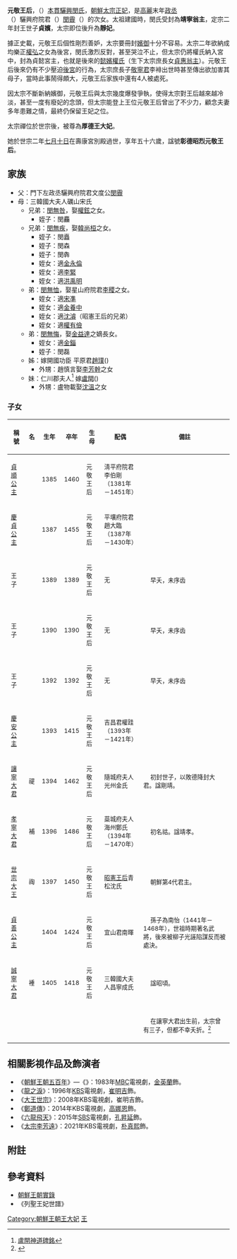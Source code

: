 '''元敬王后'''，（{{bd|1365年||1420年|[[七月初十|七月初十]]}}）[[本貫|本貫]][[驪興閔氏|驪興閔氏]]，[[朝鮮太宗|朝鮮太宗]][[正妃|正妃]]，是[[高麗|高麗]]末年[[政丞|政丞]]（{{lang|ko|정승}}）驪興府院君（{{lang|ko|여흥부원군}}）[[閔霽|閔霽]]（{{lang|ko|민제}}）的次女。太祖建國時，閔氏受封為'''靖寧翁主'''，定宗二年封王世子'''貞嬪'''，太宗即位後升為'''靜妃'''。 

據正史載，元敬王后個性剛烈善妒，太宗要冊封[[嬪妃|嬪御]]十分不容易。太宗二年欲納成均樂正[[權弘|權弘]]之女為後宮，閔氏激烈反對，甚至哭泣不止，但太宗仍將權氏納入宮中，封為貞懿宮主，也就是後來的[[懿嬪權氏|懿嬪權氏]]（生下太宗庶長女[[貞惠翁主|貞惠翁主]]）。元敬王后後來仍有不少壓迫[[後宮|後宮]]的行為，太宗庶長子[[敬寧君|敬寧君]]李裶出世時甚至傳出欲加害其母子，當時此事鬧得頗大，元敬王后家族中還有4人被處死。
 
因太宗不斷新納嬪御，元敬王后與太宗幾度爆發爭執，使得太宗對王后越來越冷淡，甚至一度有廢妃的念頭，但太宗能登上王位元敬王后曾出了不少力，顧念夫妻多年患難之情，最終仍保留王妃之位。

太宗禪位於世宗後，被尊為'''厚德王大妃'''。
 
她於世宗二年[[七月初十|七月十日]]在壽康宮別殿過世，享年五十六歲，諡號'''彰德昭烈元敬王后'''。

==家族==
*父：門下左政丞驪興府院君文度公[[閔霽|閔霽]]
*母：三韓國大夫人礪山宋氏
**兄弟：[[閔無咎|閔無咎]]，娶[[權鉉|權鉉]]之女。
***姪子：閔麤
**兄弟：[[閔無疾|閔無疾]]，娶[[韓尚桓|韓尚桓]]之女。
***姪子：閔矗
***姪子：閔森
***姪子：閔犇
***姪女：適[[金永倫|金永倫]]
***姪女：適[[李緊|李緊]]
***姪女：適[[洪禹明|洪禹明]]
**弟：[[閔無恤|閔無恤]]，娶星山府院君[[李稷_(朝鮮)|李稷]]之女。
***姪女：適[[宋凖|宋凖]]
***姪女：適[[金養中|金養中]]
***姪女：適[[沈濬|沈濬]]（昭憲王后的兄弟）
***姪女：適[[權有儉|權有儉]]
**弟：[[閔無悔|閔無悔]]，娶[[金益達|金益達]]之嫡長女。
***姪女：適[[金錙|金錙]]
***姪子：閔磊
**姊：嫁開國功臣 平原君[[趙璞|趙璞]]({{bd|1356年||1408年|}})
***外甥：趙慎言娶[[李芳幹|李芳幹]]之女
**妹：仁川郡夫人<ref>[http://gsm.nricp.go.kr/_third/user/search/KBD007.jsp?ksmno=2469 盧閈神道碑銘]</ref> 嫁[[盧閈|盧閈]]({{bd|1376年||1443年|}})
***外甥：盧物載娶[[沈溫|沈溫]]之女
===子女===
{| class="wikitable"  
|-
!  <small>稱號
!  <small>名
!  <small>生年
!  <small>卒年
!  <small>生母
!  <small>配偶
!  <small>備註
|-
|  <small>[[貞順公主|貞順公主]]
|  <small> 
|  <small>1385
|  <small>1460
|  <small>元敬王后
|  <small>淸平府院君李伯剛<br>（1381年－1451年）
|　<small>
|-
|  <small>[[慶貞公主|慶貞公主]]
|  <small>
|  <small>1387
|  <small>1455
|  <small>元敬王后
|  <small>平壤府院君趙大臨<br>（1387年－1430年）
|　<small>
|-
|  <small>王子
|  <small>
|  <small>1389
|  <small>1389
|  <small>元敬王后
|  <small>无
|　<small>早夭，未序齿
|-
|  <small>王子
|  <small>
|  <small>1390
|  <small>1390
|  <small>元敬王后
|  <small>无
|　<small>早夭，未序齿
|-
|  <small>王子
|  <small>
|  <small>1392
|  <small>1392
|  <small>元敬王后
|  <small>无
|　<small>早夭，未序齿
|-
|  <small>[[慶安公主|慶安公主]]
|  <small>
|  <small>1393
|  <small>1415
|  <small>元敬王后
|  <small>吉昌君權跬<br>（1393年－1421年）
|　<small>
|-
|<small>[[讓寧大君|讓寧大君]]
|<small>禔
|<small>1394
|<small>1462
|<small>元敬王后
|<small>隨城府夫人光州金氏
|　<small>初封世子，以敗德降封大君。諡剛靖。
|-
|  <small>[[孝寧大君|孝寧大君]]
|  <small>補
|  <small>1396
|  <small>1486
|  <small>元敬王后
|  <small>蘂城府夫人海州鄭氏<br>（1394年－1470年）
|　<small>初名祜。諡靖孝。
|-
|  <small>[[朝鮮世宗|世宗大王]]
|  <small>祹
|  <small>1397
|  <small>1450
|  <small>元敬王后
|  <small>[[昭憲王后|昭憲王后]]青松沈氏
|　<small>朝鮮第4代君主。
|-
|  <small>[[貞善公主|貞善公主]]
|  <small>
|  <small>1404
|  <small>1424
|  <small>元敬王后
|  <small>宜山君南暉
|　<small>孫子為南怡（1441年－1468年），世祖時期著名武將，後來被柳子光誣陷謀反而被處決。
|-
|  <small>[[誠寧大君|誠寧大君]]
|  <small>褈
|  <small>1405
|  <small>1418
|  <small>元敬王后
|  <small>三韓國大夫人昌寧成氏
|　<small>諡昭頃。
|-
|   
|  
|  
|  
|  
|   
|　<small>在讓寧大君出生前，太宗曾有三子，但都不幸夭折。<ref>{{Cite web |url=http://sillok.history.go.kr/inspection/insp_king.jsp?id=wda_10102003_003&tabid=w |title=世宗實錄3卷，世宗元年〔1419年〕2月3日記錄三 |accessdate=2015-02-14 |archive-date=2019-08-04 |archive-url=https://web.archive.org/web/20190804145826/http://sillok.history.go.kr/inspection/insp_king.jsp?id=wda_10102003_003&tabid=w |dead-url=no }}</ref>
|}

==相關影視作品及飾演者==
*《[[朝鮮王朝五百年|朝鮮王朝五百年]]》—《{{link-ko|楸洞宮大人|추동궁 마마}}》：1983年[[文化廣播_(韓國)|MBC]]電視劇，[[金英蘭|金英蘭]]飾。
*《[[龍之淚|龍之淚]]》：1996年[[韩国放送公社|KBS]]電視劇，[[崔明吉_(藝人)|崔明吉]]飾。
*《[[大王世宗|大王世宗]]》：2008年KBS電視劇，崔明吉飾。
*《[[鄭道傳_(電視劇)|鄭道傳]]》：2014年KBS電視劇，[[高娜恩|高娜恩]]飾。
*《[[六龍飛天|六龍飛天]]》：2015年[[SBS株式會社|SBS]]電視劇，[[孔昇延|孔昇延]]飾。
*《[[太宗李芳遠_(電視劇)|太宗李芳遠]]》：2021年KBS電視劇，[[朴真熙|朴真熙]]飾。

==附註==
{{reflist}}

==參考資料==
*[[朝鮮王朝實錄|朝鮮王朝實錄]]
*《列聖王妃世譜》

{{李朝王后及大韓皇后}}

[[Category:朝鮮王朝王大妃|Category:朝鮮王朝王大妃]]
[[Category:驪興閔氏|王]]